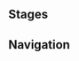 {{Genius Invokation TCG Character Stages Intro}}

==Stages==
{{Genius Invokation TCG Stages/Detailed|Tomoki}}

==Navigation==
{{Genius Invokation TCG Stages Navbox}}